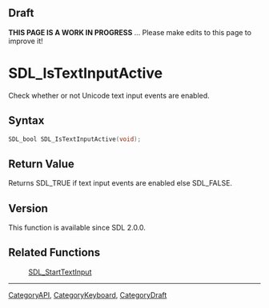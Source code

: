 
== Draft ==


'''THIS PAGE IS A WORK IN PROGRESS''' ... Please make edits to this page to improve it!



<!-- #*^*^*^*^*See https://wiki.libsdl.org/SGFunctions for details on editing this page*^*^*^*^* -->


= SDL_IsTextInputActive =

Check whether or not Unicode text input events are enabled.

== Syntax ==

<syntaxhighlight lang='c'>
SDL_bool SDL_IsTextInputActive(void);
</syntaxhighlight>

== Return Value ==

Returns SDL_TRUE if text input events are enabled else SDL_FALSE.



== Version ==

This function is available since SDL 2.0.0.



== Related Functions ==

:[[SDL_StartTextInput]]

----
[[CategoryAPI]], [[CategoryKeyboard]], [[CategoryDraft]]
<!-- #See the Style Guide for instructions on editing the footer. -->


